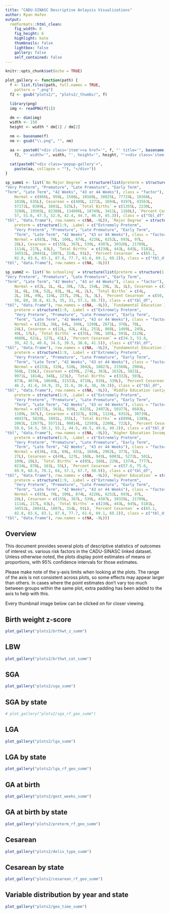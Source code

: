 ```yaml
---
title: "CADU-SINASC Descriptive Anlaysis Visualizations"
author: Ryan Hafen
output:
  rmdformats::html_clean:
    fig_width: 8
    fig_height: 6
    highlight: kate
    thumbnails: false
    lightbox: false
    gallery: false
    self_contained: false
---
```



<link rel="stylesheet" href="lib/magnific-popup.css">
<script src="lib/jquery.magnific-popup.js"></script>

<style>
  .popup-gallery {
    width: 800px
  }
  .item {
    position: relative;
    padding: 0px;
    display: inline-block;
  }
  .item img {
    margin: 0px;
    padding: 0px;
  }
  .item-label {
    position: absolute;
    top: 0;
    width: 150px;
    text-align: center;
    background: black;
    opacity: 0.6;
    color: white;
  }
  .mfp-title {
    color: darkgray !important;
    padding-left: 10px !important;
  }
  .mfp-counter {
    color: darkgray !important;
    padding-right: 10px !important;
  }
</style>

<script>
$(document).ready(function() {
	$('.popup-gallery').magnificPopup({
		delegate: 'a',
		type: 'image',
		tLoading: 'Loading plot #%curr%...',
		mainClass: 'mfp-img-mobile',
		gallery: {
			enabled: true,
			navigateByImgClick: true,
			preload: [0,1] // Will preload 0 - before current, and 1 after the current image
		},
		image: {
			tError: '<a href="%url%">The plot #%curr%</a> could not be loaded.',
			titleSrc: function(item) {
				return item.el.attr('title');
			}
		}
	});
});
</script>

```r
knitr::opts_chunk$set(echo = TRUE)

plot_gallery <- function(path) {
  f <- list.files(path, full.names = TRUE,
    pattern = ".png")
  f2 <- gsub("plots2/", "plots2/_thumbs/", f)

  library(png)
  img <- readPNG(f[1])

  dm <- dim(img)
  width <- 150
  height <- width * dm[1] / dm[2]

  nm <- basename(f)
  nm <- gsub("\\.png", "", nm)

  aa <- paste0("<div class='item'><a href='", f, "' title='", basename(path), "/", nm, ".png'><img src='",
    f2, "' width='", width, "', height='", height, "'><div class='item-label'>", nm, "</div></a></div>")

  cat(paste0("<div class='popup-gallery'>",
    paste(aa, collapse = ""), "</div>"))
}

sp_summ1 <- list(`No Major Degree` = structure(list(preterm = structure(1:9, .Label = c("Extremely Preterm", 
"Very Preterm", "Premature", "Late Premature", "Early Term", 
"Term", "Late Term", "42 Weeks", "43 or 44 Weeks"), class = "factor"), 
    Normal = c(866L, 958L, 1586L, 10168L, 38825L, 77724L, 10360L, 
    1810L, 635L), Cesarean = c(489L, 1272L, 1694L, 9197L, 43563L, 
    57172L, 8389L, 1601L, 525L), `Total Births` = c(1355L, 2230L, 
    3280L, 19365L, 82388L, 134896L, 18749L, 3411L, 1160L), `Percent Cesarean` = c(36.1, 
    57, 51.6, 47.5, 52.9, 42.4, 44.7, 46.9, 45.3)), class = c("tbl_df", 
"tbl", "data.frame"), row.names = c(NA, -9L)), `Major Degree` = structure(list(
    preterm = structure(1:9, .Label = c("Extremely Preterm", 
    "Very Preterm", "Premature", "Late Premature", "Early Term", 
    "Term", "Late Term", "42 Weeks", "43 or 44 Weeks"), class = "factor"), 
    Normal = c(83L, 76L, 106L, 874L, 4226L, 6252L, 693L, 97L, 
    28L), Cesarean = c(155L, 367L, 539L, 4307L, 30326L, 21789L, 
    1114L, 217L, 63L), `Total Births` = c(238L, 443L, 645L, 5181L, 
    34552L, 28041L, 1807L, 314L, 91L), `Percent Cesarean` = c(65.1, 
    82.8, 83.6, 83.1, 87.8, 77.7, 61.6, 69.1, 69.2)), class = c("tbl_df", 
"tbl", "data.frame"), row.names = c(NA, -9L)))

sp_summ2 <- list(`No schooling` = structure(list(preterm = structure(1:9, .Label = c("Extremely Preterm", 
"Very Preterm", "Premature", "Late Premature", "Early Term", 
"Term", "Late Term", "42 Weeks", "43 or 44 Weeks"), class = "factor"), 
    Normal = c(2L, 1L, 4L, 30L, 72L, 154L, 20L, 3L, 1L), Cesarean = c(2L, 
    1L, 6L, 19L, 52L, 83L, 9L, 4L, 2L), `Total Births` = c(4L, 
    2L, 10L, 49L, 124L, 237L, 29L, 7L, 3L), `Percent Cesarean` = c(50, 
    50, 60, 38.8, 41.9, 35, 31, 57.1, 66.7)), class = c("tbl_df", 
"tbl", "data.frame"), row.names = c(NA, -9L)), `Fundamental Education I (1ª a 4ª série)` = structure(list(
    preterm = structure(1:9, .Label = c("Extremely Preterm", 
    "Very Preterm", "Premature", "Late Premature", "Early Term", 
    "Term", "Late Term", "42 Weeks", "43 or 44 Weeks"), class = "factor"), 
    Normal = c(23L, 36L, 64L, 340L, 1260L, 2671L, 376L, 78L, 
    24L), Cesarean = c(12L, 42L, 41L, 251L, 868L, 1409L, 245L, 
    49L, 17L), `Total Births` = c(35L, 78L, 105L, 591L, 2128L, 
    4080L, 621L, 127L, 41L), `Percent Cesarean` = c(34.3, 53.8, 
    39, 42.5, 40.8, 34.5, 39.5, 38.6, 41.5)), class = c("tbl_df", 
"tbl", "data.frame"), row.names = c(NA, -9L)), `Fundamental Education II (5ª a 8ª série)` = structure(list(
    preterm = structure(1:9, .Label = c("Extremely Preterm", 
    "Very Preterm", "Premature", "Late Premature", "Early Term", 
    "Term", "Late Term", "42 Weeks", "43 or 44 Weeks"), class = "factor"), 
    Normal = c(233L, 319L, 510L, 3042L, 10827L, 21560L, 2904L, 
    568L, 216L), Cesarean = c(99L, 274L, 363L, 1632L, 5821L, 
    9971L, 1814L, 348L, 123L), `Total Births` = c(332L, 593L, 
    873L, 4674L, 16648L, 31531L, 4718L, 916L, 339L), `Percent Cesarean` = c(29.8, 
    46.2, 41.6, 34.9, 35, 31.6, 38.4, 38, 36.3)), class = c("tbl_df", 
"tbl", "data.frame"), row.names = c(NA, -9L)), `Middle Education (antigo 2º Grau)` = structure(list(
    preterm = structure(1:9, .Label = c("Extremely Preterm", 
    "Very Preterm", "Premature", "Late Premature", "Early Term", 
    "Term", "Late Term", "42 Weeks", "43 or 44 Weeks"), class = "factor"), 
    Normal = c(572L, 561L, 939L, 6325L, 24972L, 50377L, 6683L, 
    1109L, 367L), Cesarean = c(327L, 828L, 1124L, 6352L, 30739L, 
    40437L, 5820L, 1091L, 355L), `Total Births` = c(899L, 1389L, 
    2063L, 12677L, 55711L, 90814L, 12503L, 2200L, 722L), `Percent Cesarean` = c(36.4, 
    59.6, 54.5, 50.1, 55.2, 44.5, 46.5, 49.6, 49.2)), class = c("tbl_df", 
"tbl", "data.frame"), row.names = c(NA, -9L)), `Higher Education Incomplete` = structure(list(
    preterm = structure(1:9, .Label = c("Extremely Preterm", 
    "Very Preterm", "Premature", "Late Premature", "Early Term", 
    "Term", "Late Term", "42 Weeks", "43 or 44 Weeks"), class = "factor"), 
    Normal = c(36L, 41L, 69L, 431L, 1694L, 2962L, 377L, 52L, 
    27L), Cesarean = c(49L, 127L, 160L, 943L, 6083L, 5272L, 501L, 
    109L, 28L), `Total Births` = c(85L, 168L, 229L, 1374L, 7777L, 
    8234L, 878L, 161L, 55L), `Percent Cesarean` = c(57.6, 75.6, 
    69.9, 68.6, 78.2, 64, 57.1, 67.7, 50.9)), class = c("tbl_df", 
"tbl", "data.frame"), row.names = c(NA, -9L)), `Higher Education` = structure(list(
    preterm = structure(1:9, .Label = c("Extremely Preterm", 
    "Very Preterm", "Premature", "Late Premature", "Early Term", 
    "Term", "Late Term", "42 Weeks", "43 or 44 Weeks"), class = "factor"), 
    Normal = c(83L, 76L, 106L, 874L, 4226L, 6252L, 693L, 97L, 
    28L), Cesarean = c(155L, 367L, 539L, 4307L, 30326L, 21789L, 
    1114L, 217L, 63L), `Total Births` = c(238L, 443L, 645L, 5181L, 
    34552L, 28041L, 1807L, 314L, 91L), `Percent Cesarean` = c(65.1, 
    82.8, 83.6, 83.1, 87.8, 77.7, 61.6, 69.1, 69.2)), class = c("tbl_df", 
"tbl", "data.frame"), row.names = c(NA, -9L)))
```

## Overview

This document provides several plots of descriptive statistics of outcomes of interest vs. various risk factors in the CADU-SINASC linked dataset. Unless otherwise noted, the plots display point estimates of means or proportions, with 95% confidence intervals for those estimates.

Please make note of the y-axis limits when looking at the plots. The range of the axis is not consistent across plots, so some effects may appear larger than others. In cases where the point estimates don't vary too much between groups within the same plot, extra padding has been added to the axis to help with this.

Every thumbnail image below can be clicked on for closer viewing.

## Birth weight z-score

```r
plot_gallery("plots2/brthwt_z_summ")
```

## LBW

```r
plot_gallery("plots2/brthwt_cat_summ")
```

## SGA

```r
plot_gallery("plots2/sga_summ")
```

## SGA by state

```r
# plot_gallery("plots2/sga_rf_geo_summ")
```

## LGA

```r
plot_gallery("plots2/lga_summ")
```

## LGA by state

```r
plot_gallery("plots2/lga_rf_geo_summ")
```

## GA at birth

```r
plot_gallery("plots2/gest_weeks_summ")
```

## GA at birth by state

```r
plot_gallery("plots2/preterm_rf_geo_summ")
```

## Cesarean

```r
plot_gallery("plots2/deliv_type_summ")
```

## Cesarean by state

```r
plot_gallery("plots2/cesarean_rf_geo_summ")
```

## Variable distribution by year and state

```r
plot_gallery("plots2/geo_time_summ")
```
